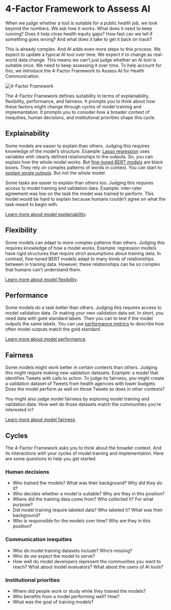 # 4-Factor Framework to Assess AI

When we judge whether a tool is suitable for a public health job, we look beyond the numbers. We ask how it works. What does it need to keep running? Does it help close health equity gaps? How fast can we tell if something goes wrong? And what does it take to get it back on track?

This is already complex. And AI adds even more steps to this process. We expect to update a typical AI tool over time. We expect it to change as real-world data change. This means we can't just judge whether an AI tool is suitable once. We need to keep assessing it over time. To help account for this, we introduce the 4-Factor Framework to Assess AI for Health Communication.

![4-Factor Framework](img/framework.jpg)\

The 4-Factor Framework defines suitability in terms of explainability, flexibility, performance, and fairness. It prompts you to think about how these factors might change through cycles of model training and implementation. It prompts you to consider how a broader context of inequities, human decisions, and institutional priorities shape this cycle.

## Explainability

Some models are easier to explain than others. Judging this requires knowledge of the model's structure. Example: [Lasso regression](https://python.plainenglish.io/lasso-and-ridge-regression-clearly-explain-2ef7f48d01c2) uses variables with clearly defined relationships to the outputs. So, you can explain how the whole model works. But [fine-tuned BERT models](https://huggingface.co/blog/bert-101) are black boxes. They rely on complex patterns of words in context. You can start to [explain single outputs](https://christophm.github.io/interpretable-ml-book/lime.html). But not the whole model.

Some tasks are easier to explain than others too. Judging this requires access to model training and validation data. Example: inter-rater agreement was low on the task the model was trained to perform. This model would be hard to explain because humans couldn't agree on what the task meant to begin with.

[Learn more about model explainability](https://ieeexplore.ieee.org/document/8631448).

## Flexibility

Some models can adapt to more complex patterns than others. Judging this requires knowledge of how a model works. Example: regression models have rigid structures that require strict assumptions about training data. In contrast, fine-tuned BERT models adapt to many kinds of relationships between in training data. However, these relationships can be so complex that humans can't understand them.

[Learn more about model flexibility](https://link.springer.com/book/10.1007/978-3-031-38747-0).

## Performance

Some models do a task better than others. Judging this requires access to model validation data. Or making your own validation data set. In short, you need data with gold-standard labels. Then you can to test if the model outputs the same labels. You can use [performance metrics](https://pmc.ncbi.nlm.nih.gov/articles/PMC8993826/) to describe how often model outputs match the gold standard.

[Learn more about model performance](https://doi.org/10.1609/aaai.v33i01.33019808).

## Fairness

Some models might work better in certain contexts than others. Judging this might require making new validation datasets. Example: a model that identifies Tweets with calls to action. To judge its fairness, you might create a validation dataset of Tweets from health agencies with lower budgets. Does the model perform as well on those Tweets as does in other contexts?

You might also judge model fairness by exploring model training and validation data. How well do those datasets match the communities you're interested in?

[Learn more about model fairness](https://doi.org/10.1145/3194770.3194776).

## Cycles

The 4-Factor Framework asks you to think about the broader context. And its interactions with your cycles of model training and implementation. Here are some questions to help you get started.

### Human decisions

* Who trained the models? What was their background? Why did they do it?
* Who decides whether a model is suitable? Why are they in this position?
* Where did the training data come from? Who collected it? For what purpose?
* Did model training require labeled data? Who labeled it? What was their background?
* Who is responsible for the models over time? Why are they in this position?

### Communication inequities

* Who do model training datasets include? Who's missing?
* Who do we expect the model to serve?
* How well do model developers represent the communities you want to reach? What about model evaluators? What about the users of AI tools?

### Institutional priorities

* Where did people work or study while they trained the models?
* Who benefits from a model performing well? How?
* What was the goal of training models?
